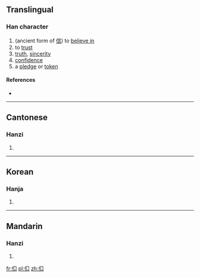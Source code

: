 ==Translingual==

===Han character===
{{Han char|rn=9|rad=人|as=03|sn=5|four=|canj=人口 (OR)}}

# (ancient form of [[信]]) to [[believe in]]
# to [[trust]]
# [[truth]], [[sincerity]]
# [[confidence]]
# a [[pledge]] or [[token]]

====References====
* {{Han ref|kx=0092.080|hdz=10114.020|uh=3430|ud=13360}}

----

==Cantonese==

===Hanzi===
{{yue-hanzi|jyut=[[seon3]]|y=seun3}}

# {{defn|lang=yue|sort=人03}}

----

==Korean==

===Hanja===
{{ko-hanja|hangeul=신|rv=sin|mr=shin|y=sin|eumhun=믿다|ehrv=mitda|ehmr=mitta|ehy=mitta}}

# {{defn|lang=ko|sort=人03}}

----

==Mandarin==

===Hanzi===
{{cmn-hanzi|pin=[[xìn]] ([[xin4]])|wg=hsin<sup>4</sup>}}

# {{defn|lang=cmn|sort=人03}}

[[fr:㐰]]
[[pl:㐰]]
[[zh:㐰]]